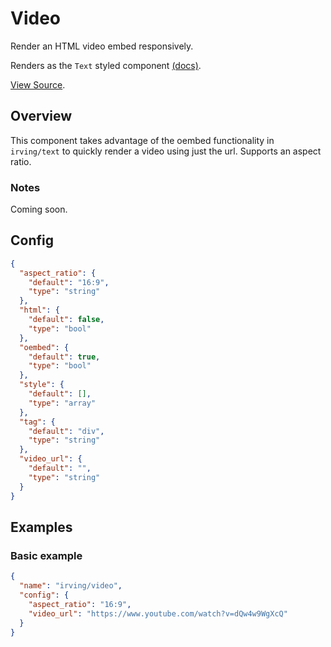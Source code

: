 <Meta title="WordPress Components|Video" />

# Video
Render an HTML video embed responsively.

Renders as the `Text` styled component [(docs)](?path=/docs/styled-components-text--plain-text-example).

[View Source](https://github.com/alleyinteractive/wp-irving/tree/main/inc/components/components/video).

## Overview
This component takes advantage of the oembed functionality in `irving/text` to quickly render a video using just the url. Supports an aspect ratio.

### Notes
Coming soon.

## Config
```json
{
  "aspect_ratio": {
    "default": "16:9",
    "type": "string"
  },
  "html": {
    "default": false,
    "type": "bool"
  },
  "oembed": {
    "default": true,
    "type": "bool"
  },
  "style": {
    "default": [],
    "type": "array"
  },
  "tag": {
    "default": "div",
    "type": "string"
  },
  "video_url": {
    "default": "",
    "type": "string"
  }
}
```

## Examples

### Basic example
```json
{
  "name": "irving/video",
  "config": {
    "aspect_ratio": "16:9",
    "video_url": "https://www.youtube.com/watch?v=dQw4w9WgXcQ"
  }
}
```
